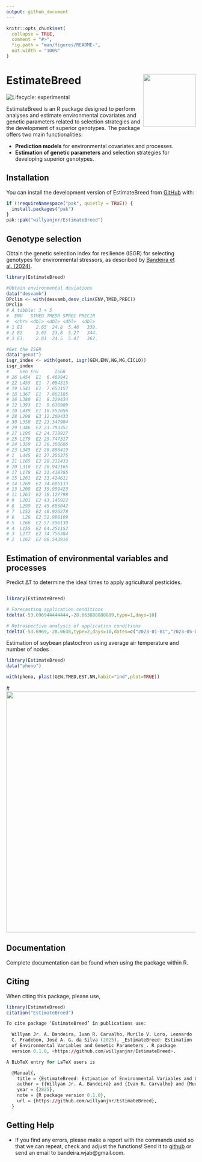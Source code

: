 ```yaml
---
output: github_document
---
```


<!-- README.md is generated from README.Rmd. Please edit that file -->

```r
knitr::opts_chunk$set(
  collapse = TRUE,
  comment = "#>",
  fig.path = "man/figures/README-",
  out.width = "100%"
)
```

# EstimateBreed  <img src="man/figures/logo.png" align="right" height="140/">

<!-- badges: start -->
![Lifecycle: experimental](https://lifecycle.r-lib.org/articles/figures/lifecycle-stable.svg)
<!-- badges: end -->

EstimateBreed is an R package designed to perform analyses and estimate environmental covariates and genetic parameters related to selection strategies and the development of superior genotypes. The package offers two main functionalities: 

- **Prediction models** for environmental covariates and processes.
- **Estimation of genetic parameters** and selection strategies for developing superior genotypes.

## Installation

You can install the development version of EstimateBreed from [GitHub](https://github.com/) with:

``` r
if (!requireNamespace("pak", quietly = TRUE)) {
  install.packages("pak")
}
pak::pak("willyanjnr/EstimateBreed")
```

## Genotype selection

Obtain the genetic selection index for resilience (ISGR) for selecting genotypes for environmental stressors, as described by [Bandeira et al. (2024)](https://www.cropj.com/Carvalho_18_12_2024_825_830.pdf).

``` r
library(EstimateBreed)

#Obtain environmental deviations
data("desvamb")
DPclim <- with(desvamb,desv_clim(ENV,TMED,PREC))
DPclim
# A tibble: 3 × 5
#  ENV   STMED TMEDR SPREC PRECIR
#  <chr> <dbl> <dbl> <dbl>  <dbl>
# 1 E1     2.65  24.8  5.46   339.
# 2 E2     3.65  23.8  5.27   344.
# 3 E3     2.81  24.5  5.47   362.

#Get the ISGR
data("genot")
isgr_index <- with(genot, isgr(GEN,ENV,NG,MG,CICLO))
isgr_index
#    Gen Env      ISGR
# 26 L454  E1  6.489941
# 22 L455  E1  7.084315
# 19 L541  E1  7.653157
# 18 L367  E1  7.862185
# 16 L380  E1  8.329434
# 12 L393  E1  9.638909
# 10 L439  E1 10.552056
# 28 L298  E3 12.209433
# 30 L358  E2 23.347984
# 29 L346  E2 23.793351
# 27 L195  E2 24.719927
# 25 L179  E2 25.747317
# 24 L359  E2 26.300686
# 23 L345  E2 26.886419
# 1  L445  E1 27.255375
# 21 L185  E2 28.211433
# 20 L310  E2 28.942165
# 17 L178  E2 31.418785
# 15 L261  E2 33.424611
# 14 L269  E2 34.605133
# 13 L209  E2 35.959423
# 11 L263  E2 39.127798
# 9  L201  E2 43.145922
# 8  L299  E2 45.686042
# 7  L152  E2 48.926278
# 6   L26  E2 52.988109
# 5  L166  E2 57.596139
# 4  L155  E2 64.251152
# 3  L277  E2 74.756384
# 2  L162  E2 86.543916
```

## Estimation of environmental variables and processes

Predict ∆T to determine the ideal times to apply agricultural pesticides.
``` r

library(EstimateBreed)

# Forecasting application conditions
tdelta(-53.696944444444,-28.063888888889,type=1,days=10)

# Retrospective analysis of application conditions
tdelta(-53.6969,-28.0638,type=2,days=10,dates=c("2023-01-01","2023-05-01"))
```

Estimation of soybean plastochron using average air temperature and number of nodes
``` r
library(EstimateBreed)
data("pheno")

with(pheno, plast(GEN,TMED,EST,NN,habit="ind",plot=TRUE))
```
#<img src="man/figures/plast.png" align="center" width="935" height="640" />

## Documentation
Complete documentation can be found when using the package within R.

## Citing
When citing this package, please use,
``` r
library(EstimateBreed)
citation("EstimateBreed")

To cite package ‘EstimateBreed’ in publications use:

  Willyan Jr. A. Bandeira, Ivan R. Carvalho, Murilo V. Loro, Leonardo
  C. Pradebon, José A. G. da Silva (2025). _EstimateBreed: Estimation
  of Environmental Variables and Genetic Parameters_. R package
  version 0.1.0, <https://github.com/willyanjnr/EstimateBreed>.

A BibTeX entry for LaTeX users is

  @Manual{,
    title = {EstimateBreed: Estimation of Environmental Variables and Genetic Parameters},
    author = {{Willyan Jr. A. Bandeira} and {Ivan R. Carvalho} and {Murilo V. Loro} and {Leonardo C. Pradebon} and {José A. G. da Silva}},
    year = {2025},
    note = {R package version 0.1.0},
    url = {https://github.com/willyanjnr/EstimateBreed},
  }
```

## Getting Help
- If you find any errors, please make a report with the commands used so that we can repeat, check and adjust the functions! Send it to [github](https://github.com/willyanjnr/EstimateBreed/issues) or send an email to bandeira.wjab@gmail.com.
